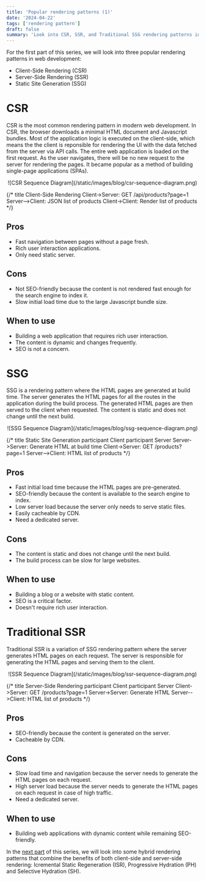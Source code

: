 ```yaml
---
title: 'Popular rendering patterns (1)'
date: '2024-04-22'
tags: ['rendering pattern']
draft: false
summary: 'Look into CSR, SSR, and Traditional SSG rendering patterns in web development.'
---
```


For the first part of this series, we will look into three popular rendering patterns in web development:

- Client-Side Rendering (CSR)
- Server-Side Rendering (SSR)
- Static Site Generation (SSG)

# CSR

CSR is the most common rendering pattern in modern web development. In CSR, the browser downloads a minimal HTML document and Javascript bundles. Most of the application logic is executed on the client-side, which means the the client is reponsible for rendering the UI with the data fetched from the server via API calls. The entire web application is loaded on the first request. As the user navigates, there will be no new request to the server for rendering the pages. It became popular as a method of building single-page applications (SPAs).

<p align="center">![CSR Sequence Diagram](/static/images/blog/csr-sequence-diagram.png)</p>

{/* title Client-Side Rendering
Client->Server: GET /api/products?page=1
Server-->Client: JSON list of products
Client->Client: Render list of products */}

## Pros

- Fast navigation between pages without a page fresh.
- Rich user interaction applications.
- Only need static server.

## Cons

- Not SEO-friendly because the content is not rendered fast enough for the search engine to index it.
- Slow initial load time due to the large Javascript bundle size.

## When to use

- Building a web application that requires rich user interaction.
- The content is dynamic and changes frequently.
- SEO is not a concern.

# SSG

SSG is a rendering pattern where the HTML pages are generated at build time. The server generates the HTML pages for all the routes in the application during the build process. The generated HTML pages are then served to the client when requested. The content is static and does not change until the next build.

<p align="center">![SSG Sequence Diagram](/static/images/blog/ssg-sequence-diagram.png)</p>

{/* title Static Site Generation
participant Client
participant Server
Server->Server: Generate HTML at build time
Client->Server: GET /products?page=1
Server-->Client: HTML list of products */}

## Pros

- Fast initial load time because the HTML pages are pre-generated.
- SEO-friendly because the content is available to the search engine to index.
- Low server load because the server only needs to serve static files.
- Easily cacheable by CDN.
- Need a dedicated server.

## Cons

- The content is static and does not change until the next build.
- The build process can be slow for large websites.

## When to use

- Building a blog or a website with static content.
- SEO is a critical factor.
- Doesn't require rich user interaction.

# Traditional SSR

Traditional SSR is a variation of SSG rendering pattern where the server generates HTML pages on each request. The server is responsible for generating the HTML pages and serving them to the client.

<p align="center">![SSR Sequence Diagram](/static/images/blog/ssr-sequence-diagram.png)</p>

{/* title Server-Side Rendering
participant Client
participant Server
Client->Server: GET /products?page=1
Server->Server: Generate HTML
Server-->Client: HTML list of products */}

## Pros

- SEO-friendly because the content is generated on the server.
- Cacheable by CDN.

## Cons

- Slow load time and navigation because the server needs to generate the HTML pages on each request.
- High server load because the server needs to generate the HTML pages on each request in case of high traffic.
- Need a dedicated server.

## When to use

- Building web applications with dynamic content while remaining SEO-friendly.

In the [next part](/blog/rendering-patterns-2) of this series, we will look into some hybrid rendering patterns that combine the benefits of both client-side and server-side rendering: Icremental Static Regeneration (ISR), Progressive Hydration (PH) and Selective Hydration (SH). 

